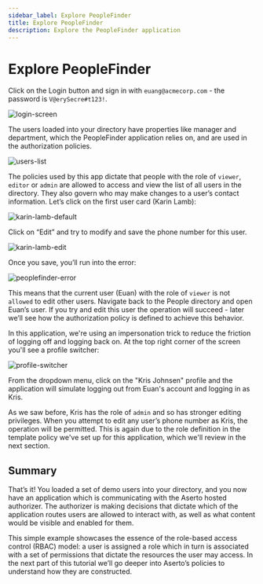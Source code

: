 ```yaml
---
sidebar_label: Explore PeopleFinder
title: Explore PeopleFinder
description: Explore the PeopleFinder application
---
```


# Explore PeopleFinder

Click on the Login button and sign in with `euang@acmecorp.com` - the password is `V@erySecre#t123!`.

![login-screen](/getting-started/login-screen.png)

The users loaded into your directory have properties like manager and department, which the PeopleFinder application relies on, and are used in the authorization policies.

![users-list](/getting-started/users-list.png)

The policies used by this app dictate that people with the role of `viewer`, `editor` or `admin` are allowed to access and view the list of all users in the directory. They also govern who may make changes to a user’s contact information. Let’s click on the first user card (Karin Lamb):

![karin-lamb-default](/getting-started/karin-lamb-default.png)

Click on “Edit” and try to modify and save the phone number for this user.

![karin-lamb-edit](/getting-started/karin-lamb-edit.png)

Once you save, you’ll run into the error:

![peoplefinder-error](/getting-started/peoplefinder-error.png)

This means that the current user (Euan) with the role of `viewer` is not `allowed` to edit other users. Navigate back to the People directory and open Euan’s user. If you try and edit this user the operation will succeed - later we’ll see how the authorization policy is defined to achieve this behavior.

In this application, we're using an impersonation trick to reduce the friction of logging off and logging back on. At the top right corner of the screen you'll see a profile switcher:

![profile-switcher](/getting-started/profile-switcher.png)

From the dropdown menu, click on the "Kris Johnsen" profile and the application will simulate logging out from Euan's account and logging in as Kris.

As we saw before, Kris has the role of `admin` and so has stronger editing privileges. When you attempt to edit any user’s phone number as Kris, the operation will be permitted. This is again due to the role definition in the template policy we've set up for this application, which we'll review in the next section.

## Summary

That’s it! You loaded a set of demo users into your directory, and you now have an application which is communicating with the Aserto hosted authorizer. The authorizer is making decisions that dictate which of the application routes users are allowed to interact with, as well as what content would be visible and enabled for them.

This simple example showcases the essence of the role-based access control (RBAC) model: a user is assigned a role which in turn is associated with a set of permissions that dictate the resources the user may access. In the next part of this tutorial we’ll go deeper into Aserto’s policies to understand how they are constructed.
